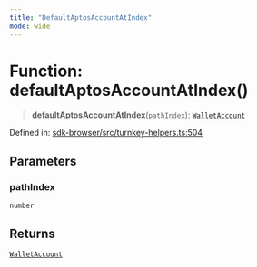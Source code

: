 ```yaml
---
title: "DefaultAptosAccountAtIndex"
mode: wide
---
```

  
# Function: defaultAptosAccountAtIndex()

> **defaultAptosAccountAtIndex**(`pathIndex`): [`WalletAccount`](../WalletAccount/readme)

Defined in: [sdk-browser/src/turnkey-helpers.ts:504](https://github.com/tkhq/sdk/blob/main/packages/sdk-browser/src/turnkey-helpers.ts#L504)

## Parameters

### pathIndex

`number`

## Returns

[`WalletAccount`](../WalletAccount/readme)
